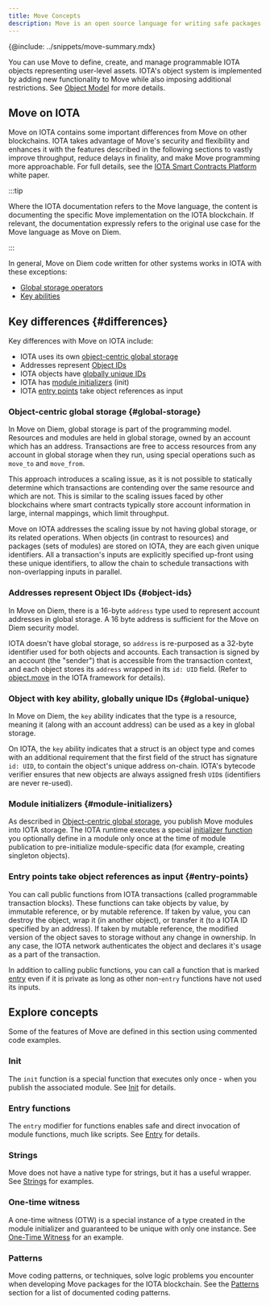 ```yaml
---
title: Move Concepts
description: Move is an open source language for writing safe packages to manipulate on-chain objects
---
```


{@include: ../snippets/move-summary.mdx}

You can use Move to define, create, and manage programmable IOTA objects representing user-level assets. IOTA's object system is implemented by adding new functionality to Move while also imposing additional restrictions. See [Object Model](./object-model.mdx) for more details.

## Move on IOTA


Move on IOTA contains some important differences from Move on other blockchains. IOTA takes advantage of Move's security and flexibility and enhances it with the features described in the following sections to vastly improve throughput, reduce delays in finality, and make Move programming more approachable. For full details, see the [IOTA Smart Contracts Platform](/doc/iota.pdf) white paper.


:::tip

Where the IOTA documentation refers to the Move language, the content is documenting the specific Move implementation on the IOTA blockchain. If relevant, the documentation expressly refers to the original use case for the Move language as Move on Diem.

:::

In general, Move on Diem code written for other systems works in IOTA with these exceptions:

- [Global storage operators](https://move-language.github.io/move/global-storage-operators.html)
- [Key abilities](https://github.com/move-language/move/blob/main/language/documentation/book/src/abilities.md)

## Key differences {#differences}

Key differences with Move on IOTA include:

- IOTA uses its own [object-centric global storage](#global-storage)
- Addresses represent [Object IDs](#object-ids)
- IOTA objects have [globally unique IDs](#global-unique)
- IOTA has [module initializers](#module-initializers) (init)
- IOTA [entry points](#entry-points) take object references as input

### Object-centric global storage {#global-storage}

In Move on Diem, global storage is part of the programming model. Resources and modules are held in global storage, owned by an account which has an address. Transactions are free to access resources from any account in global storage when they run, using special operations such as `move_to` and `move_from`.

This approach introduces a scaling issue, as it is not possible to statically determine which transactions are contending over the same resource and which are not.  This is similar to the scaling issues faced by other blockchains where smart contracts typically store account information in large, internal mappings, which limit throughput.

Move on IOTA addresses the scaling issue by not having global storage, or its related operations. When objects (in contrast to resources) and packages (sets of modules) are stored on IOTA, they are each given unique identifiers.  All a transaction's inputs are explicitly specified up-front using these unique identifiers, to allow the chain to schedule transactions with non-overlapping inputs in parallel.

### Addresses represent Object IDs {#object-ids}

In Move on Diem, there is a 16-byte `address` type used to represent account addresses in global storage. A 16 byte address is sufficient for the Move on Diem security model.

IOTA doesn't have global storage, so `address` is re-purposed as a 32-byte identifier used for both objects and accounts. Each transaction is signed by an account (the "sender") that is accessible from the transaction context, and each object stores its `address` wrapped in its `id: UID` field. (Refer to [object.move](https://github.com/iotaledger/kinesis/tree/main/crates/iota-framework/packages/iota-framework/sources/object.move) in the IOTA framework for details).

### Object with key ability, globally unique IDs {#global-unique}

In Move on Diem, the `key` ability indicates that the type is a resource, meaning it (along with an account address) can be used as a key in global storage.

On IOTA, the `key` ability indicates that a struct is an object type and comes with an additional requirement that the first field of the struct has signature `id: UID`, to contain the object's unique address on-chain. IOTA's bytecode verifier ensures that new objects are always assigned fresh `UID`s (identifiers are never re-used).

### Module initializers {#module-initializers}

As described in [Object-centric global storage](#global-storage), you publish Move modules into IOTA storage. The IOTA runtime executes a special [initializer function](./iota-move-concepts/init.mdx) you optionally define in a module only once at the time of module publication to pre-initialize module-specific data (for example, creating singleton objects).

### Entry points take object references as input {#entry-points}

You can call public functions from IOTA transactions (called programmable transaction blocks). These functions can take objects by value, by immutable reference, or by mutable reference. If taken by value, you can destroy the object, wrap it (in another object), or transfer it (to a IOTA ID specified by an address). If taken by mutable reference, the modified version of the object saves to storage without any change in ownership. In any case, the IOTA network authenticates the object and declares it's usage as a part of the transaction.

In addition to calling public functions, you can call a function that is marked [entry](./iota-move-concepts/entry-functions.mdx) even if it is private as long as other non-`entry` functions have not used its inputs.


## Explore concepts

Some of the features of Move are defined in this section using commented code examples.

### Init

The `init` function is a special function that executes only once - when you publish the associated module. See [Init](./iota-move-concepts/init.mdx) for details.

### Entry functions

The `entry` modifier for functions enables safe and direct invocation of module functions, much like scripts. See [Entry](./iota-move-concepts/entry-functions.mdx) for details.

### Strings

Move does not have a native type for strings, but it has a useful wrapper. See [Strings](./iota-move-concepts/strings.mdx) for examples.

### One-time witness

A one-time witness (OTW) is a special instance of a type created in the module initializer and guaranteed to be unique with only one instance. See [One-Time Witness](./iota-move-concepts/one-time-witness.mdx) for an example.

### Patterns

Move coding patterns, or techniques, solve logic problems you encounter when developing Move packages for the IOTA blockchain. See the [Patterns](./iota-move-concepts/patterns.mdx) section for a list of documented coding patterns.
